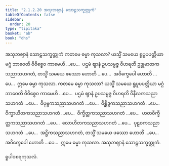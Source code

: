 ```yaml
---
title: "2.1.2.20 အသုဘဈာနံ သောဠသက္ခတ္တုကံ"
tableOfContents: false
sidebar:
  order: 20
type: "tipitaka"
basket: "ab"
book: "dhs"
---
```



<DynamicBreadcrumb />

<Paragraph number="710" type="center" book="dhs">
<Emphasis>အသုဘဈာနံ သောဠသက္ခတ္တုကံ</Emphasis>
</Paragraph>

<Division number="263" book="dhs" e="ch" v="29" p="67">

<Paragraph number="711" book="dhs">
ကတမေ ဓမ္မာ ကုသလာ? ယသ္မိံ သမယေ ရူပူပပတ္တိယာ မဂ္ဂံ ဘာဝေတိ ဝိဝိစ္စေဝ ကာမေဟိ …ပေ…  ပဌမံ ဈာနံ ဥပသမ္ပဇ္ဇ ဝိဟရတိ ဥဒ္ဓုမာတကသညာသဟဂတံ, တသ္မိံ သမယေ ဖဿော ဟောတိ …ပေ…  အဝိက္ခေပေါ ဟောတိ …ပေ…  ဣမေ ဓမ္မာ ကုသလာ.
</Paragraph>

</Division>
<Division number="264" book="dhs" e="ch" v="29" p="68">

<Paragraph number="712" book="dhs">
ကတမေ ဓမ္မာ ကုသလာ? ယသ္မိံ သမယေ ရူပူပပတ္တိယာ မဂ္ဂံ ဘာဝေတိ ဝိဝိစ္စေဝ ကာမေဟိ …ပေ…  ပဌမံ ဈာနံ ဥပသမ္ပဇ္ဇ ဝိဟရတိ ဝိနီလကသညာသဟဂတံ …ပေ…  ဝိပုဗ္ဗကသညာသဟဂတံ …ပေ…  ဝိစ္ဆိဒ္ဒကသညာသဟဂတံ …ပေ…  ဝိက္ခာယိတကသညာသဟဂတံ …ပေ…  ဝိက္ခိတ္တကသညာသဟဂတံ …ပေ…  ဟတဝိက္ခိတ္တကသညာသဟဂတံ …ပေ…  လောဟိတကသညာသဟဂတံ …ပေ…  ပုဠဝကသညာသဟဂတံ …ပေ…  အဋ္ဌိကသညာသဟဂတံ, တသ္မိံ သမယေ ဖဿော ဟောတိ …ပေ…  အဝိက္ခေပေါ ဟောတိ …ပေ…  ဣမေ ဓမ္မာ ကုသလာ.

</Paragraph>
</Division>

<Paragraph number="713" type="center" book="dhs">
အသုဘဈာနံ သောဠသက္ခတ္တုကံ.

  
ရူပါဝစရကုသလံ.
</Paragraph>